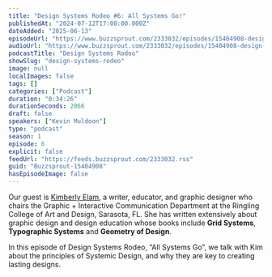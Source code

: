 ```yaml
---
title: "Design Systems Rodeo #6: All Systems Go!"
publishedAt: "2024-07-12T17:00:00.000Z"
dateAdded: "2025-06-13"
episodeUrl: "https://www.buzzsprout.com/2333032/episodes/15404908-design-systems-rodeo-6-all-systems-go.mp3"
audioUrl: "https://www.buzzsprout.com/2333032/episodes/15404908-design-systems-rodeo-6-all-systems-go.mp3"
podcastTitle: "Design Systems Rodeo"
showSlug: "design-systems-rodeo"
image: null
localImages: false
tags: []
categories: ["Podcast"]
duration: "0:34:26"
durationSeconds: 2066
draft: false
speakers: ["Kevin Muldoon"]
type: "podcast"
season: 1
episode: 6
explicit: false
feedUrl: "https://feeds.buzzsprout.com/2333032.rss"
guid: "Buzzsprout-15404908"
hasEpisodeImage: false
---
```

Our guest is [Kimberly Elam](https://www.linkedin.com/in/kimberlyelam1/), a writer, educator, and graphic designer who chairs the Graphic + Interactive Communication Department at the Ringling College of Art and Design, Sarasota, FL. She has written extensively about graphic design and design education whose books include **Grid Systems**, **Typographic Systems** and **Geometry of Design**.

In this episode of Design Systems Rodeo, “All Systems Go”, we talk with Kim about the principles of Systemic Design, and why they are key to creating lasting designs.
